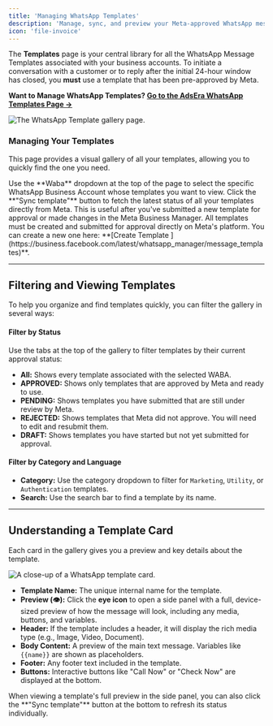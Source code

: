 ```yaml
---
title: 'Managing WhatsApp Templates'
description: 'Manage, sync, and preview your Meta-approved WhatsApp message templates for use in campaigns and automations.'
icon: 'file-invoice'
---
```


The **Templates** page is your central library for all the WhatsApp Message Templates associated with your business accounts. To initiate a conversation with a customer or to reply after the initial 24-hour window has closed, you **must** use a template that has been pre-approved by Meta.

**Want to Manage WhatsApp Templates? [Go to the AdsEra WhatsApp Templates Page &rarr;](https://app.adsera.in/dashboard/template/whatsapp/list)**


![The WhatsApp Template gallery page.](https://sgp1.digitaloceanspaces.com/whatsera/300a0475-42e2-4018-83da-862a71fb0b70_wa_template.png)

### Managing Your Templates

This page provides a visual gallery of all your templates, allowing you to quickly find the one you need.

<CardGroup>
  <Card title="Select Your WABA" icon="whatsapp" iconType="brands">
    Use the **Waba** dropdown at the top of the page to select the specific WhatsApp Business Account whose templates you want to view.
  </Card>
  <Card title="Sync Templates" icon="arrows-rotate">
    Click the **"Sync template"** button to fetch the latest status of all your templates directly from Meta. This is useful after you've submitted a new template for approval or made changes in the Meta Business Manager.
  </Card>
  <Card title="Create a New Template on Meta" icon="plus" href="https://business.facebook.com/latest/whatsapp_manager/message_templates">
    All templates must be created and submitted for approval directly on Meta's platform. You can create a new one here: **[Create Template ](https://business.facebook.com/latest/whatsapp_manager/message_templates)**.
  </Card>
</CardGroup>

---

## Filtering and Viewing Templates

To help you organize and find templates quickly, you can filter the gallery in several ways:

#### Filter by Status
Use the tabs at the top of the gallery to filter templates by their current approval status:
- **All:** Shows every template associated with the selected WABA.
- **APPROVED:** Shows only templates that are approved by Meta and ready to use.
- **PENDING:** Shows templates you have submitted that are still under review by Meta.
- **REJECTED:** Shows templates that Meta did not approve. You will need to edit and resubmit them.
- **DRAFT:** Shows templates you have started but not yet submitted for approval.

#### Filter by Category and Language
- **Category:** Use the category dropdown to filter for `Marketing`, `Utility`, or `Authentication` templates.
- **Search:** Use the search bar to find a template by its name.

---

## Understanding a Template Card

Each card in the gallery gives you a preview and key details about the template.

![A close-up of a WhatsApp template card.](https://sgp1.digitaloceanspaces.com/whatsera/6126dfab-cae6-41e8-8182-dd0a1e70165b_wa_temp_view.png)

- **Template Name:** The unique internal name for the template.
- **Preview (👁️):** Click the **eye icon** to open a side panel with a full, device-sized preview of how the message will look, including any media, buttons, and variables.
- **Header:** If the template includes a header, it will display the rich media type (e.g., Image, Video, Document).
- **Body Content:** A preview of the main text message. Variables like `{{name}}` are shown as placeholders.
- **Footer:** Any footer text included in the template.
- **Buttons:** Interactive buttons like "Call Now" or "Check Now" are displayed at the bottom.

<Info>
When viewing a template's full preview in the side panel, you can also click the **"Sync template"** button at the bottom to refresh its status individually.
</Info>